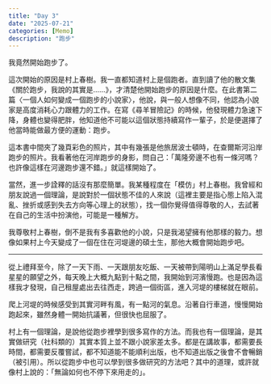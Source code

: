 ```yaml
---
title: "Day 3"
date: "2025-07-21"
categories: [Memo]
description: "跑步"
---
```


我竟然開始跑步了。

這次開始的原因是村上春樹。我一直都知道村上是個跑者。直到讀了他的散文集《關於跑步，我說的其實是......》，才清楚他開始跑步的原因是什麼。在此書第二篇〈一個人如何變成一個跑步的小說家〉，他說，與一般人想像不同，他認為小說家是高度消耗心力跟體力的工作。在寫《尋羊冒險記》的時候，他發現體力急速下降，身體也變得肥胖，他知道他不可能以這個狀態持續寫作一輩子，於是便選擇了他當時能做最方便的運動：跑步。

這本書中間夾了幾頁彩色的照片，其中有幾張是他旅居波士頓時，在查爾斯河沿岸跑步的照片。我看著他在河岸跑步的身影，問自己：「萬隆旁邊不也有一條河嗎？也許像這樣在河邊跑步還不錯。」就這樣開始了。

當然，進一步詮釋的話沒有那麼簡單。我某種程度在「模仿」村上春樹。我曾經和朋友說過一個理論，是說對於一個狀態不佳的人來說（這裡主要是指心態上陷入混亂、挫折或感到失去方向等心理上的狀態），找一個你覺得值得尊敬的人，去試著在自己的生活中扮演他，可能是一種解方。

我尊敬村上春樹，倒不是我有多喜歡他的小說，只是我渴望擁有他那樣的毅力。想像如果村上今天變成了一個在住在河堤邊的碩士生，那他大概會開始跑步吧。

---

從上禮拜至今，除了一天下雨、一天跟朋友吃飯、一天被帶到陽明山上滿足學長看星星的願望之外，每天晚上大概九點到十點之間，我開始到河濱慢跑。也是因為這樣我才發現，自己租屋處出去往西走，跨過一個街區，進入河堤的樓梯就在眼前。

爬上河堤的時候感受到其實河畔有風，有一點河的氣息。沿著自行車道，慢慢開始跑起來，雖然身體一開始抗議著，但很快也屈服了。

村上有一個理論，是說他從跑步裡學到很多寫作的方法。而我也有一個理論，是其實做研究（社科類的）其實本質上並不跟小說家差太多。都是在講故事，都需要長時間，都需要反覆嘗試，都不知道能不能順利出版，也不知道出版之後會不會暢銷（被引用）。所以從跑步中也可以學到很多做研究的方法吧？其中的道理，或許就像村上說的：「無論如何也不停下來用走的」。

